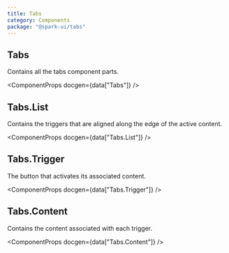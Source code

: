 ```yaml
---
title: Tabs
category: Components
package: "@spark-ui/tabs"
---
```



<ComponentMenu slug="tabs" />

## Tabs

Contains all the tabs component parts.

<ComponentProps docgen={data["Tabs"]} />

## Tabs.List

Contains the triggers that are aligned along the edge of the active content.

<ComponentProps docgen={data["Tabs.List"]} />

## Tabs.Trigger

The button that activates its associated content.

<ComponentProps docgen={data["Tabs.Trigger"]} />

## Tabs.Content

Contains the content associated with each trigger.

<ComponentProps docgen={data["Tabs.Content"]} />
